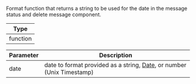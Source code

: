 Format function that returns a string to be used for the date in the message status and delete message component.

| Type     |
| -------- |
| function |

| Parameter | Description                                                                                                                                                    |
| --------- | -------------------------------------------------------------------------------------------------------------------------------------------------------------- |
| date      | date to format provided as a string, [Date](https://developer.mozilla.org/en-US/docs/Web/JavaScript/Reference/Global_Objects/Date), or number (Unix Timestamp) |
